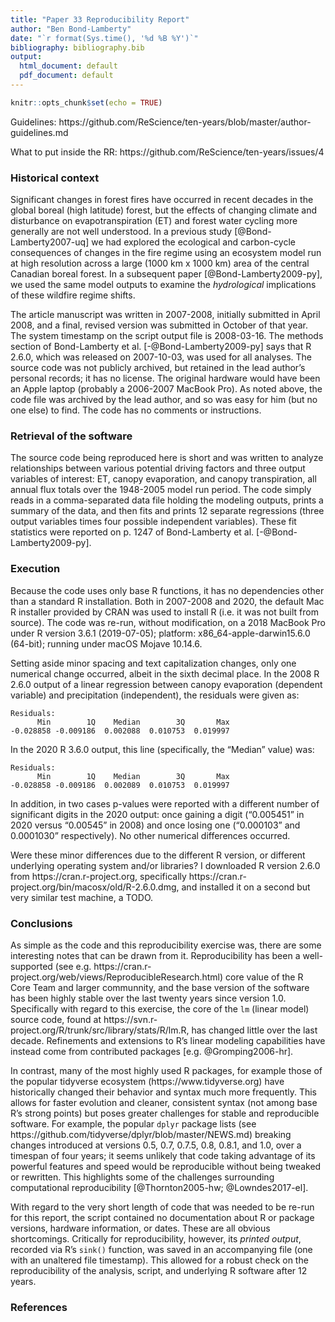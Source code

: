 ```yaml
---
title: "Paper 33 Reproducibility Report"
author: "Ben Bond-Lamberty"
date: "`r format(Sys.time(), '%d %B %Y')`"
bibliography: bibliography.bib
output:
  html_document: default
  pdf_document: default
---
```


```r
knitr::opts_chunk$set(echo = TRUE)
```

Guidelines: https://github.com/ReScience/ten-years/blob/master/author-guidelines.md

What to put inside the RR: https://github.com/ReScience/ten-years/issues/4

### Historical context

Significant changes in forest fires have occurred in recent decades in the global boreal (high latitude) forest, but the effects of changing climate and disturbance on evapotranspiration (ET) and forest water cycling more generally are not well understood. In a previous study [@Bond-Lamberty2007-uq] we had explored the ecological and carbon-cycle consequences of changes in the fire regime using an ecosystem model run at high resolution across a large (1000 km x 1000 km) area of the central Canadian boreal forest. In a subsequent paper [@Bond-Lamberty2009-py], we used the same model outputs to examine the _hydrological_ implications of these wildfire regime shifts.

The article manuscript was written in 2007-2008, initially submitted in April 2008, and a final, revised version was submitted in October of that year. The system timestamp on the script output file is 2008-03-16. The methods section of Bond-Lamberty et al. [-@Bond-Lamberty2009-py] says that R 2.6.0, which was released on 2007-10-03, was used for all analyses. The source code was not publicly archived, but retained in the lead author's personal records; it has no license. The original hardware would have been an Apple laptop (probably a 2006-2007 MacBook Pro). As noted above, the code file was archived by the lead author, and so was easy for him (but no one else) to find. The code has no comments or instructions.

### Retrieval of the software

The source code being reproduced here is short and was written to analyze relationships between various potential driving factors and three output variables of interest: ET, canopy evaporation, and canopy transpiration, all annual flux totals over the 1948-2005 model run period. The code simply reads in a comma-separated data file holding the modeling outputs, prints a summary of the data, and then fits and prints 12 separate regressions (three output variables times four possible independent variables). These fit statistics were reported on p. 1247 of Bond-Lamberty et al. [-@Bond-Lamberty2009-py].

### Execution

Because the code uses only base R functions, it has no dependencies other than a standard R installation. Both in 2007-2008 and 2020, the default Mac R installer provided by CRAN was used to install R (i.e. it was not built from source). The code was re-run, without modification, on a 2018 MacBook Pro under R version 3.6.1 (2019-07-05); platform: x86_64-apple-darwin15.6.0 (64-bit); running under macOS Mojave 10.14.6.

Setting aside minor spacing and text capitalization changes, only one numerical change occurred, albeit in the sixth decimal place. In the 2008 R 2.6.0 output of a linear regression between canopy evaporation (dependent variable) and precipitation (independent), the residuals were given as:
```
Residuals:
      Min        1Q    Median        3Q       Max 
-0.028858 -0.009186  0.002088  0.010753  0.019997 
```
In the 2020 R 3.6.0 output, this line (specifically, the "Median" value) was:
```
Residuals:
      Min        1Q    Median        3Q       Max 
-0.028858 -0.009186  0.002089  0.010753  0.019997 
```
In addition, in two cases p-values were reported with a different number of significant digits in the 2020 output: once gaining a digit ("0.005451" in 2020 versus "0.00545" in 2008) and once losing one ("0.000103" and 0.0001030" respectively). No other numerical differences occurred.

Were these minor differences due to the different R version, or different underlying operating system and/or libraries? I downloaded R version 2.6.0 from https://cran.r-project.org, specifically https://cran.r-project.org/bin/macosx/old/R-2.6.0.dmg, and installed it on a second but very similar test machine, a TODO.

### Conclusions

As simple as the code and this reproducibility exercise was, there are some interesting notes that can be drawn from it. Reproducibility has been a well-supported (see e.g. https://cran.r-project.org/web/views/ReproducibleResearch.html) core value of the R Core Team and larger communnity, and the base version of the software has been highly stable over the last twenty years since version 1.0. Specifically with regard to this exercise, the core of the `lm` (linear model) source code, found at https://svn.r-project.org/R/trunk/src/library/stats/R/lm.R, has changed little over the last decade. Refinements and extensions to R's linear modeling capabilities have instead come from contributed packages [e.g. @Gromping2006-hr].

In contrast, many of the most highly used R packages, for example those of the popular tidyverse ecosystem (https://www.tidyverse.org) have historically changed their behavior and syntax much more frequently. This allows for faster evolution and cleaner, consistent syntax (not among base R's strong points) but poses greater challenges for stable and reproducible software. For example, the popular `dplyr` package lists (see https://github.com/tidyverse/dplyr/blob/master/NEWS.md) breaking changes introduced at versions 0.5, 0.7, 0.7.5, 0.8, 0.8.1, and 1.0, over a timespan of four years; it seems unlikely that code taking advantage of its powerful features and speed would be reproducible without being tweaked or rewritten. This highlights some of the challenges surrounding computational reproducibility [@Thornton2005-hw; @Lowndes2017-el].

With regard to the very short length of code that was needed to be re-run for this report, the script contained no documentation about R or package versions, hardware information, or dates. These are all obvious shortcomings. Critically for reproducibility, however, its _printed output_, recorded via R's `sink()` function, was saved in an accompanying file (one with an unaltered file timestamp). This allowed for a robust check on the reproducibility of the analysis, script, and underlying R software after 12 years.

### References
